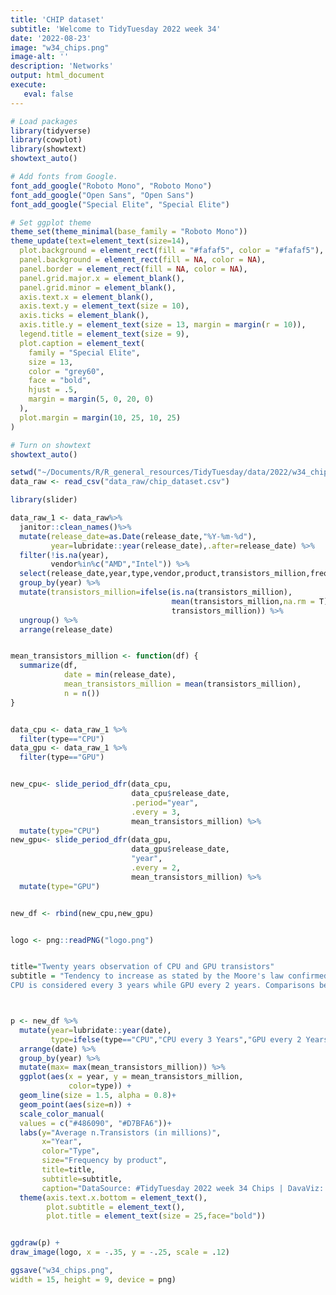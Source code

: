 ```yaml
---
title: 'CHIP dataset'
subtitle: 'Welcome to TidyTuesday 2022 week 34'
date: '2022-08-23'
image: "w34_chips.png"
image-alt: ''
description: 'Networks'
output: html_document
execute: 
   eval: false
---
```




```r

# Load packages
library(tidyverse)
library(cowplot)
library(showtext)
showtext_auto()

# Add fonts from Google.
font_add_google("Roboto Mono", "Roboto Mono")
font_add_google("Open Sans", "Open Sans")
font_add_google("Special Elite", "Special Elite")

# Set ggplot theme
theme_set(theme_minimal(base_family = "Roboto Mono"))
theme_update(text=element_text(size=14),
  plot.background = element_rect(fill = "#fafaf5", color = "#fafaf5"),
  panel.background = element_rect(fill = NA, color = NA),
  panel.border = element_rect(fill = NA, color = NA),
  panel.grid.major.x = element_blank(),
  panel.grid.minor = element_blank(),
  axis.text.x = element_blank(),
  axis.text.y = element_text(size = 10),
  axis.ticks = element_blank(),
  axis.title.y = element_text(size = 13, margin = margin(r = 10)),
  legend.title = element_text(size = 9),
  plot.caption = element_text(
    family = "Special Elite",
    size = 13,
    color = "grey60",
    face = "bold",
    hjust = .5,
    margin = margin(5, 0, 20, 0)
  ),
  plot.margin = margin(10, 25, 10, 25)
)

# Turn on showtext
showtext_auto()

setwd("~/Documents/R/R_general_resources/TidyTuesday/data/2022/w34_chips")
data_raw <- read_csv("data_raw/chip_dataset.csv")

library(slider)

data_raw_1 <- data_raw%>%
  janitor::clean_names()%>%
  mutate(release_date=as.Date(release_date,"%Y-%m-%d"),
         year=lubridate::year(release_date),.after=release_date) %>%
  filter(!is.na(year),
         vendor%in%c("AMD","Intel")) %>%
  select(release_date,year,type,vendor,product,transistors_million,freq_m_hz) %>%
  group_by(year) %>%
  mutate(transistors_million=ifelse(is.na(transistors_million),
                                    mean(transistors_million,na.rm = T),
                                    transistors_million)) %>%
  ungroup() %>%
  arrange(release_date)


mean_transistors_million <- function(df) {
  summarize(df, 
            date = min(release_date), 
            mean_transistors_million = mean(transistors_million), 
            n = n())
}


data_cpu <- data_raw_1 %>%
  filter(type=="CPU")
data_gpu <- data_raw_1 %>%
  filter(type=="GPU")


new_cpu<- slide_period_dfr(data_cpu, 
                           data_cpu$release_date, 
                           .period="year", 
                           .every = 3, 
                           mean_transistors_million) %>%
  mutate(type="CPU")
new_gpu<- slide_period_dfr(data_gpu, 
                           data_gpu$release_date, 
                           "year", 
                           .every = 2, 
                           mean_transistors_million) %>%
  mutate(type="GPU")


new_df <- rbind(new_cpu,new_gpu)


logo <- png::readPNG("logo.png")


title="Twenty years observation of CPU and GPU transistors"
subtitle = "Tendency to increase as stated by the Moore's law confirmed the number of transistors doubles about every two years.
CPU is considered every 3 years while GPU every 2 years. Comparisons between vendors restrict to AMD and Intel."



p <- new_df %>%
  mutate(year=lubridate::year(date),
         type=ifelse(type=="CPU","CPU every 3 Years","GPU every 2 Years")) %>%
  arrange(date) %>%
  group_by(year) %>%
  mutate(max= max(mean_transistors_million)) %>%
  ggplot(aes(x = year, y = mean_transistors_million,
             color=type)) +
  geom_line(size = 1.5, alpha = 0.8)+
  geom_point(aes(size=n)) +
  scale_color_manual(
  values = c("#486090", "#D7BFA6"))+
  labs(y="Average n.Transistors (in millions)",
       x="Year",
       color="Type",
       size="Frequency by product",
       title=title,
       subtitle=subtitle,
       caption="DataSource: #TidyTuesday 2022 week 34 Chips | DavaViz: Federica Gazzelloni (@fgazzelloni)")+
  theme(axis.text.x.bottom = element_text(),
        plot.subtitle = element_text(),
        plot.title = element_text(size = 25,face="bold"))


ggdraw(p) +
draw_image(logo, x = -.35, y = -.25, scale = .12)

ggsave("w34_chips.png",
width = 15, height = 9, device = png)

  

```
